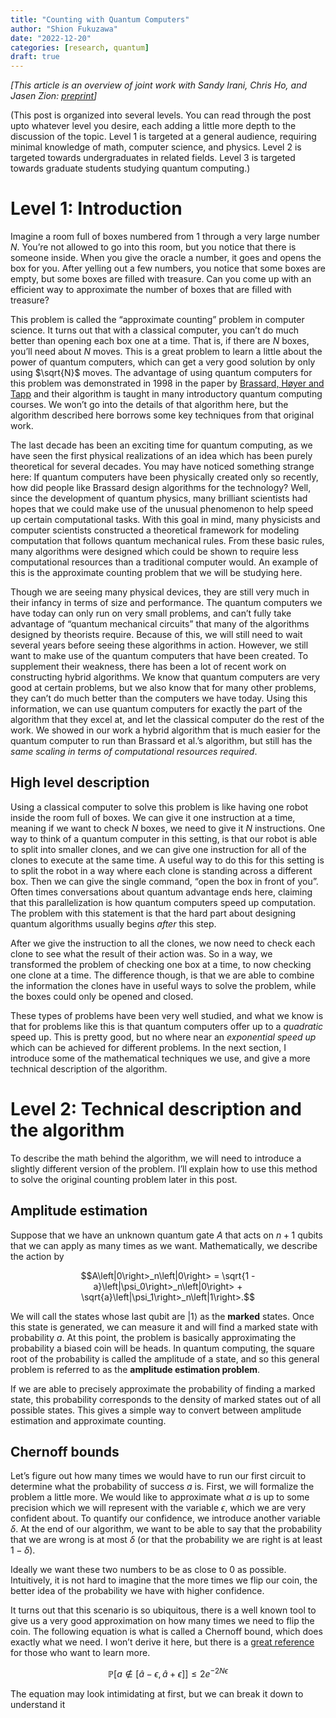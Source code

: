 ```yaml
---
title: "Counting with Quantum Computers"
author: "Shion Fukuzawa"
date: "2022-12-20"
categories: [research, quantum]
draft: true 
---
```


*[This article is an overview of joint work with Sandy Irani, Chris Ho, and Jasen Zion: [preprint](https://arxiv.org/abs/2208.14612)]*

(This post is organized into several levels. You can read through the post upto whatever level you desire, each adding a little more depth to the discussion of the topic. Level 1 is targeted at a general audience, requiring minimal knowledge of math, computer science, and physics. Level 2 is targeted towards undergraduates in related fields. Level 3 is targeted towards graduate students studying quantum computing.)

# Level 1: Introduction 

Imagine a room full of boxes numbered from 1 through a very large number $N$. You're not allowed to go into this room, but you notice that there is someone inside. When you give the oracle a number, it goes and opens the box for you. After yelling out a few numbers, you notice that some boxes are empty, but some boxes are filled with treasure. Can you come up with an efficient way to approximate the number of boxes that are filled with treasure? 

This problem is called the "approximate counting" problem in computer science. It turns out that with a classical computer, you can't do much better than opening each box one at a time. That is, if there are $N$ boxes, you'll need about $N$ moves. This is a great problem to learn a little about the power of quantum computers, which can get a very good solution by only using $\sqrt{N}$ moves. The advantage of using quantum computers for this problem was demonstrated in 1998 in the paper by [Brassard, Høyer and Tapp](https://arxiv.org/pdf/quant-ph/9805082.pdf) and their algorithm is taught in many introductory quantum computing courses. We won't go into the details of that algorithm here, but the algorithm described here borrows some key techniques from that original work. 

The last decade has been an exciting time for quantum computing, as we have seen the first physical realizations of an idea which has been purely theoretical for several decades. You may have noticed something strange here: If quantum computers have been physically created only so recently, how did people like Brassard design algorithms for the technology? Well, since the development of quantum physics, many brilliant scientists had hopes that we could make use of the unusual phenomenon to help speed up certain computational tasks. With this goal in mind, many physicists and computer scientists constructed a theoretical framework for modeling computation that follows quantum mechanical rules. From these basic rules, many algorithms were designed which could be shown to require less computational resources than a traditional computer would. An example of this is the approximate counting problem that we will be studying here. 

Though we are seeing many physical devices, they are still very much in their infancy in terms of size and performance. The quantum computers we have today can only run on very small problems, and can't fully take advantage of "quantum mechanical circuits" that many of the algorithms designed by theorists require. Because of this, we will still need to wait several years before seeing these algorithms in action. However, we still want to make use of the quantum computers that have been created. To supplement their weakness, there has been a lot of recent work on constructing hybrid algorithms. We know that quantum computers are very good at certain problems, but we also know that for many other problems, they can't do much better than the computers we have today. Using this information, we can use quantum computers for exactly the part of the algorithm that they excel at, and let the classical computer do the rest of the work. We showed in our work a hybrid algorithm that is much easier for the quantum computer to run than Brassard et al.'s algorithm, but still has the *same scaling in terms of computational resources required*. 

## High level description 

Using a classical computer to solve this problem is like having one robot inside the room full of boxes. We can give it one instruction at a time, meaning if we want to check $N$ boxes, we need to give it $N$ instructions. One way to think of a quantum computer in this setting, is that our robot is able to split into smaller clones, and we can give one instruction for all of the clones to execute at the same time. A useful way to do this for this setting is to split the robot in a way where each clone is standing across a different box. Then we can give the single command, "open the box in front of you". Often times conversations about quantum advantage ends here, claiming that this parallelization is how quantum computers speed up computation. The problem with this statement is that the hard part about designing quantum algorithms usually begins *after* this step. 

After we give the instruction to all the clones, we now need to check each clone to see what the result of their action was. So in a way, we transformed the problem of checking one box at a time, to now checking one clone at a time. The difference though, is that we are able to combine the information the clones have in useful ways to solve the problem, while the boxes could only be opened and closed. 

These types of problems have been very well studied, and what we know is that for problems like this is that quantum computers offer up to a *quadratic* speed up. This is pretty good, but no where near an *exponential speed up* which can be achieved for different problems. In the next section, I introduce some of the mathematical techniques we use, and give a more technical description of the algorithm. 

# Level 2: Technical description and the algorithm

To describe the math behind the algorithm, we will need to introduce a slightly different version of the problem. I'll explain how to use this method to solve the original counting problem later in this post. 

## Amplitude estimation 

Suppose that we have an unknown quantum gate $A$ that acts on $n + 1$ qubits that we can apply as many times as we want. Mathematically, we describe the action by

$$A\left|0\right>_n\left|0\right> = \sqrt{1 - a}\left|\psi_0\right>_n\left|0\right> + \sqrt{a}\left|\psi_1\right>_n\left|1\right>.$$

We will call the states whose last qubit are $\left|1\right>$ as the **marked** states. Once this state is generated, we can measure it and will find a marked state with probability $a$. At this point, the problem is basically approximating the probability a biased coin will be heads. In quantum computing, the square root of the probability is called the amplitude of a state, and so this general problem is referred to as the **amplitude estimation problem**. 

If we are able to precisely approximate the probability of finding a marked state, this probability corresponds to the density of marked states out of all possible states. This gives a simple way to convert between amplitude estimation and approximate counting. 

## Chernoff bounds 

Let's figure out how many times we would have to run our first circuit to determine what the probability of success $a$ is. First, we will formalize the problem a little more. We would like to approximate what $a$ is up to some precision which we will represent with the variable $\epsilon$, which we are very confident about. To quantify our confidence, we introduce another variable $\delta$. At the end of our algorithm, we want to be able to say that the probability that we are wrong is at most $\delta$ (or that the probability we are right is at least $1 - \delta$). 

Ideally we want these two numbers to be as close to 0 as possible. Intuitively, it is not hard to imagine that the more times we flip our coin, the better idea of the probability we have with higher confidence. 

It turns out that this scenario is so ubiquitous, there is a well known tool to give us a very good approximation on how many times we need to flip the coin. The following equation is what is called a Chernoff bound, which does exactly what we need. I won't derive it here, but there is a [great reference](https://math.mit.edu/~goemans/18310S15/chernoff-notes.pdf) for those who want to learn more. 

$$\mathbb{P}[a \not \in [\hat{a}-\epsilon, \hat{a}+\epsilon]] \leq 2e^{-2N\epsilon}$$

The equation may look intimidating at first, but we can break it down to understand it 